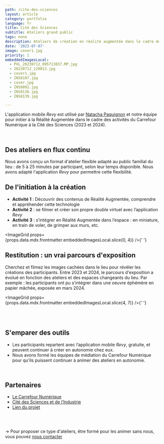 ```yaml
---
path: /cite-des-sciences
layout: article
category: portfolio
language: fr
title: Cité des Sciences
subtitle: Ateliers grand public
tags: none
description: Ateliers de création en réalité augmentée dans le cadre des activités du Carrefour Numérique à la Cité des Sciences.
date: '2023-07-07'
image: cover1.jpg
priority: 1
embeddedImagesLocal:
  - PXL_20230712_095713837.MP.jpg
  - 20230712_120013.jpg
  - cover1.jpg
  - INS8107.jpg
  - cover.jpg
  - INS8092.jpg
  - INS8136.jpg
  - INS8139.jpg

---
```


L'application mobile _Revy_ est utilisé par [Natacha Paquignon](https://www.natachapaquignon.com/) et notre équipe pour initier à la Réalité Augmentée dans le cadre des activités du Carrefour Numérique à la Cité des Sciences (2023 et 2024).


<ResponsiveIframe
  src="https://youtube.com/embed/3tFaSOTNpk8"
  width="1080"
  height="1080"
/>

<br/> 


## Des ateliers en flux continu

Nous avons conçu un format d'atelier flexible adapté au public familial du lieu : de 5 à 25 minutes par participant, selon leur temps disponible. Nous avons adapté l'application *Revy* pour permettre cette flexibilité.


## De l'initiation à la création

- __Activité 1__ : Découvrir des contenus de Réalité Augmentée, comprendre et appréhender cette technologie
- __Activité 2__ : se filmer et créer son propre double virtuel avec l’application *Revy*
- __Activité 3__ : s’intégrer en Réalité Augmentée dans l’espace : en miniature, en train de voler, de grimper aux murs, etc.

<ImageGrid props={props.data.mdx.frontmatter.embeddedImagesLocal.slice(0, 4)} />{' '}


## Restitution : un vrai parcours d'exposition 

Cherchez et filmez les images cachées dans le lieu pour révéler les créations des participants. Entre 2023 et 2024, le parcours d'exposition a évolué en fonction des ateliers et des espaces changeants du lieu. Par exemple : les participants ont pu s'intégrer dans une oeuvre éphémère en papier mâchée, exposée en mars 2024.

<ImageGrid props={props.data.mdx.frontmatter.embeddedImagesLocal.slice(4, 7)} />{' '}


<ResponsiveIframe
  src="https://youtube.com/embed/vt0_-g1ZKxk"
  width="1920"
  height="1080"
/>


<br />
<br />


## S'emparer des outils

* Les participants repartent avec l’application mobile _Revy_, gratuite, et peuvent continuer à créer en autonomie chez eux.
* Nous avons formé les équipes de médiation du Carrefour Numérique pour qu'ils puissent continuer à animer des ateliers en autonomie. 

<br />

## Partenaires

- [Le Carrefour Numérique](https://www.cite-sciences.fr/fr/au-programme/lieux-ressources/carrefour-numerique2)
- [Cité des Sciences et de l’Industrie](https://www.cite-sciences.fr/)
- [Lien du projet](https://www.cite-sciences.fr/fr/au-programme/lieux-ressources/carrefour-numerique2/evenements/parcours-en-realite-augmentee)


<br/>
<br/>

-> Pour proposer ce type d'ateliers, être formé pour les animer sans nous, vous pouvez [nous contacter](mailto:contact@reveality.io)

